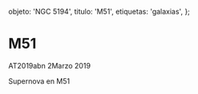 
  objeto: 'NGC 5194',
  titulo: 'M51',
  etiquetas: 'galaxias',
};

# M51

<Imagen
  src="objeto/ngc-5194_20190302_2_m51.jpg"
  fecha="20190302"
/>

AT2019abn 2Marzo 2019

<Imagen
  src="objeto/ngc-5194_20050630_1_m51-22h02m18s-dia-30junio-2005-exp120segundos-dos-imagenes.jpg"
  fecha="20050630"
/>

Supernova en M51